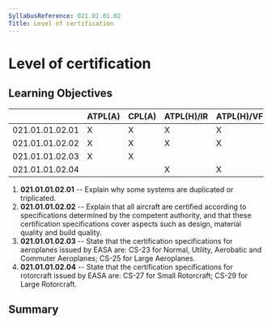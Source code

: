 ```yaml
---
SyllabusReference: 021.01.01.02
Title: Level of certification
---
```


# Level of certification

## Learning Objectives

|                 | ATPL(A) | CPL(A) | ATPL(H)/IR | ATPL(H)/VFR | CPL(H) | IR  | CBIR(A) |
| --------------- | ------- | ------ | ---------- | ----------- | ------ | --- | ------- |
| 021.01.01.02.01 | X       | X      | X          | X           | X      |     |         |
| 021.01.01.02.02 | X       | X      | X          | X           | X      |     |         |
| 021.01.01.02.03 | X       | X      |            |             |        |     |         |
| 021.01.01.02.04 |         |        | X          | X           | X      |     |         |

1.  **021.01.01.02.01** -- Explain why some systems are duplicated or
    triplicated.
2.  **021.01.01.02.02** -- Explain that all aircraft are certified according to
    specifications determined by the competent authority, and that these
    certification specifications cover aspects such as design, material quality
    and build quality.
3.  **021.01.01.02.03** -- State that the certification specifications for
    aeroplanes issued by EASA are: CS-23 for Normal, Utility, Aerobatic and
    Commuter Aeroplanes; CS-25 for Large Aeroplanes.
4.  **021.01.01.02.04** -- State that the certification specifications for
    rotorcraft issued by EASA are: CS-27 for Small Rotorcraft; CS-29 for Large
    Rotorcraft.

## Summary

